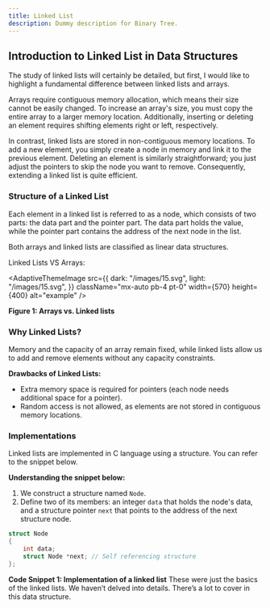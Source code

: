 ---
title: Linked List
description: Dummy description for Binary Tree.
---

## Introduction to Linked List in Data Structures

The study of linked lists will certainly be detailed, but first, I would like to highlight a fundamental difference between linked lists and arrays.

Arrays require contiguous memory allocation, which means their size cannot be easily changed. To increase an array's size, you must copy the entire array to a larger memory location. Additionally, inserting or deleting an element requires shifting elements right or left, respectively.

In contrast, linked lists are stored in non-contiguous memory locations. To add a new element, you simply create a node in memory and link it to the previous element. Deleting an element is similarly straightforward; you just adjust the pointers to skip the node you want to remove. Consequently, extending a linked list is quite efficient.

### Structure of a Linked List

Each element in a linked list is referred to as a node, which consists of two parts: the data part and the pointer part. The data part holds the value, while the pointer part contains the address of the next node in the list.

Both arrays and linked lists are classified as linear data structures.

Linked Lists VS Arrays:

<AdaptiveThemeImage
  src={{
    dark: "/images/15.svg",
    light: "/images/15.svg",
  }}
  className="mx-auto pb-4 pt-0"
  width={570}
  height={400}
  alt="example"
/>

**Figure 1: Arrays vs. Linked lists**

### Why Linked Lists?

Memory and the capacity of an array remain fixed, while linked lists allow us to add and remove elements without any capacity constraints.

**Drawbacks of Linked Lists:**

- Extra memory space is required for pointers (each node needs additional space for a pointer).
- Random access is not allowed, as elements are not stored in contiguous memory locations.

### Implementations

Linked lists are implemented in C language using a structure. You can refer to the snippet below.

**Understanding the snippet below:**
1. We construct a structure named `Node`. 
2. Define two of its members: an integer `data` that holds the node's data, and a structure pointer `next` that points to the address of the next structure node.

```c
struct Node
{
    int data;
    struct Node *next; // Self referencing structure
};
```

**Code Snippet 1: Implementation of a linked list**
These were just the basics of the linked lists. We haven’t delved into details. There’s a lot to cover in this data structure.

